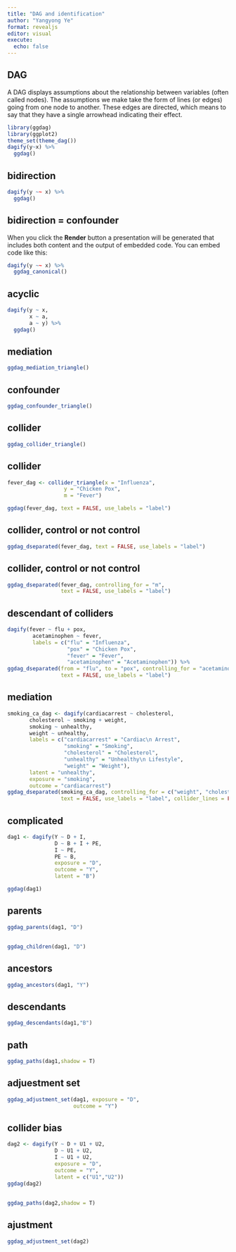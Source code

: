 ```yaml
---
title: "DAG and identification"
author: "Yangyong Ye"
format: revealjs
editor: visual
execute: 
  echo: false
---
```


## DAG

A DAG displays assumptions about the relationship between variables (often called nodes). The assumptions we make take the form of lines (or edges) going from one node to another. These edges are directed, which means to say that they have a single arrowhead indicating their effect.

```r
library(ggdag)
library(ggplot2)
theme_set(theme_dag())
dagify(y~x) %>% 
  ggdag()
```

## bidirection

```r
dagify(y ~~ x) %>% 
  ggdag()
```

## bidirection = confounder

When you click the **Render** button a presentation will be generated that includes both content and the output of embedded code. You can embed code like this:

```r
dagify(y ~~ x) %>% 
  ggdag_canonical() 
```

## acyclic

```r
dagify(y ~ x,
       x ~ a,
       a ~ y) %>% 
  ggdag() 

```

## mediation

```r

ggdag_mediation_triangle()

```

## confounder

```r
ggdag_confounder_triangle()

```

## collider

```r

ggdag_collider_triangle()
```

## collider

```r
fever_dag <- collider_triangle(x = "Influenza", 
                  y = "Chicken Pox", 
                  m = "Fever") 

ggdag(fever_dag, text = FALSE, use_labels = "label")
```

## collider, control or not control

```r
ggdag_dseparated(fever_dag, text = FALSE, use_labels = "label")
```

## collider, control or not control

```r
ggdag_dseparated(fever_dag, controlling_for = "m", 
                 text = FALSE, use_labels = "label")
```

## descendant of colliders

```r
dagify(fever ~ flu + pox, 
        acetaminophen ~ fever,
        labels = c("flu" = "Influenza",
                   "pox" = "Chicken Pox",
                   "fever" = "Fever",
                   "acetaminophen" = "Acetaminophen")) %>% 
ggdag_dseparated(from = "flu", to = "pox", controlling_for = "acetaminophen",
                 text = FALSE, use_labels = "label")
```

## mediation

```r
smoking_ca_dag <- dagify(cardiacarrest ~ cholesterol,
       cholesterol ~ smoking + weight,
       smoking ~ unhealthy,
       weight ~ unhealthy,
       labels = c("cardiacarrest" = "Cardiac\n Arrest", 
                  "smoking" = "Smoking",
                  "cholesterol" = "Cholesterol",
                  "unhealthy" = "Unhealthy\n Lifestyle",
                  "weight" = "Weight"),
       latent = "unhealthy",
       exposure = "smoking",
       outcome = "cardiacarrest")
ggdag_dseparated(smoking_ca_dag, controlling_for = c("weight", "cholesterol"), 
                 text = FALSE, use_labels = "label", collider_lines = FALSE)
```

## complicated

```r

dag1 <- dagify(Y ~ D + I,
               D ~ B + I + PE,
               I ~ PE,
               PE ~ B,
               exposure = "D",
               outcome = "Y",
               latent = "B")

ggdag(dag1)


```

## parents

```r
ggdag_parents(dag1, "D")
```

## 

```r
ggdag_children(dag1, "D")
```

## ancestors

```r
ggdag_ancestors(dag1, "Y")
```

## descendants

```r
ggdag_descendants(dag1,"B")
```

## path

```r
ggdag_paths(dag1,shadow = T)

```

## adjuestment set

```r
ggdag_adjustment_set(dag1, exposure = "D",
                     outcome = "Y")
```

## collider bias

```r
dag2 <- dagify(Y ~ D + U1 + U2,
               D ~ U1 + U2,
               I ~ U1 + U2,
               exposure = "D",
               outcome = "Y",
               latent = c("U1","U2"))
ggdag(dag2)
```

## 

```r
ggdag_paths(dag2,shadow = T)
```

## ajustment

```r
ggdag_adjustment_set(dag2)
```
